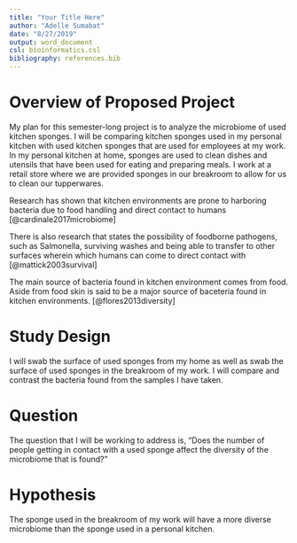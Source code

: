```yaml
---
title: "Your Title Here"
author: "Adelle Sumabat"
date: "8/27/2019"
output: word_document
csl: bioinformatics.csl
bibliography: references.bib
---
```


# Overview of Proposed Project 

My plan for this semester-long project is to analyze the microbiome of used kitchen sponges. I will be comparing kitchen sponges used in my personal kitchen with used kitchen sponges that are used for employees at my work. In my personal kitchen at home, sponges are used to clean dishes and utensils that have been used for eating and preparing meals. I work at a retail store where we are provided sponges in our breakroom to allow for us to clean our tupperwares. 

Research has shown that kitchen environments are prone to harboring bacteria due to food handling and direct contact to humans [@cardinale2017microbiome] 

There is also research that states the possibility of foodborne pathogens, such as Salmonella, surviving washes and being able to transfer to other surfaces wherein which humans can come to direct contact with [@mattick2003survival]

The main source of bacteria found in kitchen environment comes from food. Aside from food skin is said to be a major source of baceteria found in kitchen environments. [@flores2013diversity] 

# Study Design

I will swab the surface of used sponges from my home as well as swab the surface of used sponges in the breakroom of my work. I will compare and contrast the bacteria found from the samples I have taken. 

# Question 

The question that I will be working to address is, "Does the number of people getting in contact with a used sponge affect the diversity of the microbiome that is found?" 

# Hypothesis 

The sponge used in the breakroom of my work will have a more diverse microbiome than the sponge used in a personal kitchen. 